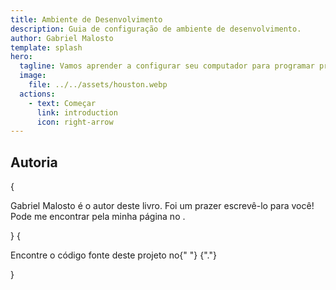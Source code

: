 ```yaml
---
title: Ambiente de Desenvolvimento
description: Guia de configuração de ambiente de desenvolvimento.
author: Gabriel Malosto
template: splash
hero:
  tagline: Vamos aprender a configurar seu computador para programar projetos incríveis!
  image:
    file: ../../assets/houston.webp
  actions:
    - text: Começar
      link: introduction
      icon: right-arrow
---
```





## Autoria

<CardGrid stagger>
  <Card title="Autor" icon="pencil">
    {
      <p>
        <span className="font-bold">Gabriel Malosto</span> é o autor deste
        livro. Foi um prazer escrevê-lo para você! Pode me encontrar pela minha
        página no <Link href={authorGitHubPage} title="GitHub" />.
      </p>
    }
  </Card>
  <Card title="Repositório" icon="github">
    {
      <p>
        Encontre o código fonte deste projeto no{" "}
        <Link
          href={`https://github.com/${import.meta.env.PUBLIC_GITHUB_USERNAME}/${
            import.meta.env.PUBLIC_BASE
          }`}
          title="GitHub"
        />
        {"."}
      </p>
    }
  </Card>
</CardGrid>
